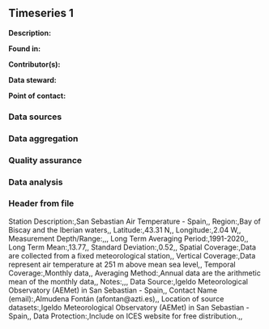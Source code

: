 ## Timeseries 1

**Description:** 


**Found in:**

**Contributor(s):**

**Data steward:**

**Point of contact:**

### Data sources

### Data aggregation

### Quality assurance

### Data analysis

### Header from file
Station Description:,San Sebastian Air Temperature - Spain,,
Region:,Bay of Biscay and the Iberian waters,,
Latitude:,43.31 N,,
Longitude:,2.04 W,,
Measurement Depth/Range:,,,
Long Term Averaging Period:,1991-2020,,
Long Term Mean:,13.77,,
Standard Deviation:,0.52,,
Spatial Coverage:,Data are collected from a fixed meteorological station,,
Vertical  Coverage:,Data represent air temperature at 251 m above mean sea level,,
Temporal Coverage:,Monthly data,,
Averaging Method:,Annual data are the arithmetic mean of the monthly data,,
Notes:,,,
Data Source:,Igeldo Meteorological Observatory (AEMet) in San Sebastian - Spain,,
Contact Name (email):,Almudena Fontán (afontan@azti.es),,
Location of source datasets:,Igeldo Meteorological Observatory (AEMet) in San Sebastian - Spain,,
Data Protection:,Include on ICES website for free distribution.,,
